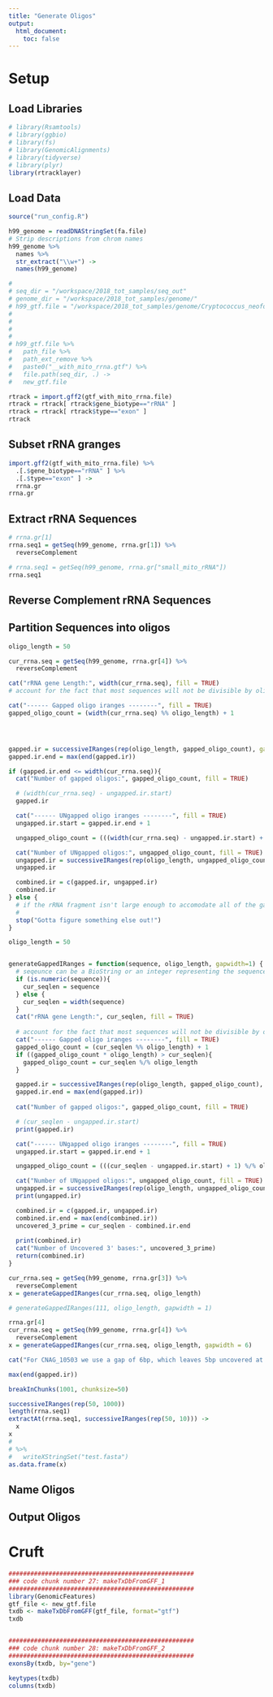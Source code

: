 ```yaml
---
title: "Generate Oligos"
output:
  html_document:
    toc: false
---
```


# Setup
## Load Libraries
```r
# library(Rsamtools)
# library(ggbio)
# library(fs)
# library(GenomicAlignments)
# library(tidyverse)
# library(plyr)
library(rtracklayer)
```

## Load Data
```r
source("run_config.R")

h99_genome = readDNAStringSet(fa.file)
# Strip descriptions from chrom names
h99_genome %>%
  names %>%
  str_extract("\\w+") ->
  names(h99_genome)

# 
# seq_dir = "/workspace/2018_tot_samples/seq_out"
# genome_dir = "/workspace/2018_tot_samples/genome/"
# h99_gtf.file = "/workspace/2018_tot_samples/genome/Cryptococcus_neoformans_var_grubii_h99.CNA3.39.gtf"
# 
# 
# 
# 
# h99_gtf.file %>%
#   path_file %>%
#   path_ext_remove %>%
#   paste0("__with_mito_rrna.gtf") %>%
#   file.path(seq_dir, .) ->
#   new_gtf.file
```

```r
rtrack = import.gff2(gtf_with_mito_rrna.file)
rtrack = rtrack[ rtrack$gene_biotype=="rRNA" ]
rtrack = rtrack[ rtrack$type=="exon" ]
rtrack
```

## Subset rRNA granges



```r
import.gff2(gtf_with_mito_rrna.file) %>%
  .[.$gene_biotype=="rRNA" ] %>%
  .[.$type=="exon" ] ->
  rrna.gr
rrna.gr
```


## Extract rRNA Sequences
```r
# rrna.gr[1] 
rrna.seq1 = getSeq(h99_genome, rrna.gr[1]) %>%
  reverseComplement

# rrna.seq1 = getSeq(h99_genome, rrna.gr["small_mito_rRNA"])
rrna.seq1
```

## Reverse Complement rRNA Sequences

## Partition Sequences into oligos
```r
oligo_length = 50

cur_rrna.seq = getSeq(h99_genome, rrna.gr[4]) %>%
  reverseComplement

cat("rRNA gene Length:", width(cur_rrna.seq), fill = TRUE)
# account for the fact that most sequences will not be divisible by oligo_length by gapping some oligos by 1 base

cat("------ Gapped oligo iranges --------", fill = TRUE)
gapped_oligo_count = (width(cur_rrna.seq) %% oligo_length) + 1




gapped.ir = successiveIRanges(rep(oligo_length, gapped_oligo_count), gapwidth = 1)
gapped.ir.end = max(end(gapped.ir))

if (gapped.ir.end <= width(cur_rrna.seq)){
  cat("Number of gapped oligos:", gapped_oligo_count, fill = TRUE)

  # (width(cur_rrna.seq) - ungapped.ir.start)
  gapped.ir

  cat("------ UNgapped oligo iranges --------", fill = TRUE)
  ungapped.ir.start = gapped.ir.end + 1

  ungapped_oligo_count = (((width(cur_rrna.seq) - ungapped.ir.start) + 1) / oligo_length)

  cat("Number of UNgapped oligos:", ungapped_oligo_count, fill = TRUE)
  ungapped.ir = successiveIRanges(rep(oligo_length, ungapped_oligo_count), gapwidth = 0, from=ungapped.ir.start)
  ungapped.ir

  combined.ir = c(gapped.ir, ungapped.ir)
  combined.ir
} else {
  # if the rRNA fragment isn't large enough to accomodate all of the gapped oligos
  # 
  stop("Gotta figure something else out!")
}


```
```r
oligo_length = 50


generateGappedIRanges = function(sequence, oligo_length, gapwidth=1) {
  # seqeunce can be a BioString or an integer representing the sequence length
  if (is.numeric(sequence)){
    cur_seqlen = sequence
  } else {
    cur_seqlen = width(sequence)
  }
  cat("rRNA gene Length:", cur_seqlen, fill = TRUE)
  
  # account for the fact that most sequences will not be divisible by oligo_length by gapping some oligos by 1 base
  cat("------ Gapped oligo iranges --------", fill = TRUE)
  gapped_oligo_count = (cur_seqlen %% oligo_length) + 1
  if ((gapped_oligo_count * oligo_length) > cur_seqlen){
    gapped_oligo_count = cur_seqlen %/% oligo_length
  }

  gapped.ir = successiveIRanges(rep(oligo_length, gapped_oligo_count), gapwidth = gapwidth)
  gapped.ir.end = max(end(gapped.ir))
  
  cat("Number of gapped oligos:", gapped_oligo_count, fill = TRUE)

  # (cur_seqlen - ungapped.ir.start)
  print(gapped.ir)

  cat("------ UNgapped oligo iranges --------", fill = TRUE)
  ungapped.ir.start = gapped.ir.end + 1

  ungapped_oligo_count = (((cur_seqlen - ungapped.ir.start) + 1) %/% oligo_length)

  cat("Number of UNgapped oligos:", ungapped_oligo_count, fill = TRUE)
  ungapped.ir = successiveIRanges(rep(oligo_length, ungapped_oligo_count), gapwidth = 0, from=ungapped.ir.start)
  print(ungapped.ir)

  combined.ir = c(gapped.ir, ungapped.ir)
  combined.ir.end = max(end(combined.ir))
  uncovered_3_prime = cur_seqlen - combined.ir.end
    
  print(combined.ir)
  cat("Number of Uncovered 3' bases:", uncovered_3_prime)
  return(combined.ir)
}
```


```r
cur_rrna.seq = getSeq(h99_genome, rrna.gr[3]) %>%
  reverseComplement
x = generateGappedIRanges(cur_rrna.seq, oligo_length)

# generateGappedIRanges(111, oligo_length, gapwidth = 1)
```

```r

rrna.gr[4]
cur_rrna.seq = getSeq(h99_genome, rrna.gr[4]) %>%
  reverseComplement
x = generateGappedIRanges(cur_rrna.seq, oligo_length, gapwidth = 6)

cat("For CNAG_10503 we use a gap of 6bp, which leaves 5bp uncovered at the 3' end, since it is too short for gap adjustment with gapwidth=1", fill = TRUE)
```



```r
max(end(gapped.ir))
```


```r
breakInChunks(1001, chunksize=50)
```


```r
successiveIRanges(rep(50, 1000))
length(rrna.seq1)
extractAt(rrna.seq1, successiveIRanges(rep(50, 10))) ->
  x
x
# 
# %>%
#   writeXStringSet("test.fasta")
as.data.frame(x)
```

## Name Oligos

## Output Oligos



# Cruft


```r
###################################################
### code chunk number 27: makeTxDbFromGFF_1
###################################################
library(GenomicFeatures)
gtf_file <- new_gtf.file
txdb <- makeTxDbFromGFF(gtf_file, format="gtf")
txdb


###################################################
### code chunk number 28: makeTxDbFromGFF_2
###################################################
exonsBy(txdb, by="gene")

```

```r
keytypes(txdb)
columns(txdb)
```

